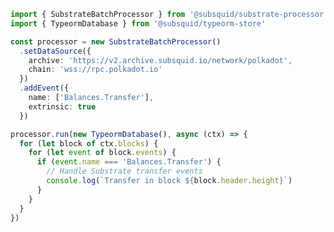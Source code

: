 ```typescript
import { SubstrateBatchProcessor } from '@subsquid/substrate-processor'
import { TypeormDatabase } from '@subsquid/typeorm-store'

const processor = new SubstrateBatchProcessor()
  .setDataSource({
    archive: 'https://v2.archive.subsquid.io/network/polkadot',
    chain: 'wss://rpc.polkadot.io'
  })
  .addEvent({
    name: ['Balances.Transfer'],
    extrinsic: true
  })

processor.run(new TypeormDatabase(), async (ctx) => {
  for (let block of ctx.blocks) {
    for (let event of block.events) {
      if (event.name === 'Balances.Transfer') {
        // Handle Substrate transfer events
        console.log(`Transfer in block ${block.header.height}`)
      }
    }
  }
})
```
